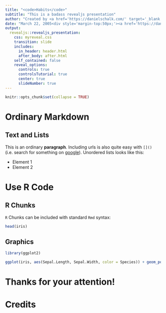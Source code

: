 ```yaml
---
title: "<code>Habits</code>"
subtitle: "This is a badass revealjs presentation"
author: "Created by <a href='https://danielschalk.com/' target='_blank'>Daniel Schalk</a>"
date: "March 22, 2005<div style='margin-top:50px;'><a href='https://danielschalk.com' target='_blank'><i style='margin-right:70px;' class='fab fa-linkedin fa-3x'></i></a><a href='https://danielschalk.com' target='_blank'><i style='margin-right:70px;' class='fab fa-github fa-3x'></i></a><a href='https://danielschalk.com' target='_blank'><i class='fab fa-twitter fa-3x'></i></a></div>"
output:
  revealjs::revealjs_presentation:
    css: myreveal.css
    transition: slide
    includes:
      in_header: header.html
      after_body: after.html
    self_contained: false
    reveal_options:
      controls: true
      controlsTutorial: true
      center: true
      slideNumber: true
---
```


```r
knitr::opts_chunk$set(collapse = TRUE)
```

# Ordinary Markdown

## Text and Lists

This is an ordinary **paragraph**. Including urls is also quite easy with `[]()` (i.e. search for something on [google](https://google.com)). Unordered lists looks like this:

- Element 1
- Element 2


# Use R Code

## R Chunks

`R` Chunks can be included with standard `Rmd` syntax:

```r
head(iris)
```

## Graphics

```r
library(ggplot2) 

ggplot(iris, aes(Sepal.Length, Sepal.Width, color = Species)) + geom_point() + theme_bw()
```


# Thanks for your attention!

## 
<h1>Credits</h1>

